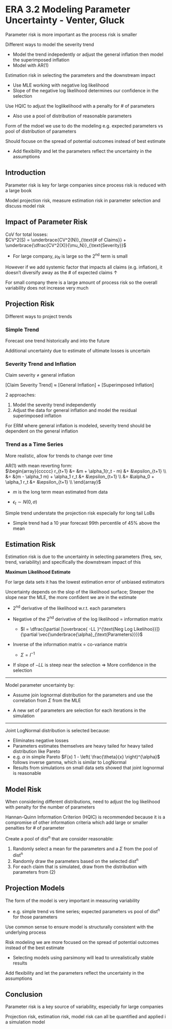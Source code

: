 # ERA 3.2 Modeling Parameter Uncertainty - Venter, Gluck

Parameter risk is more important as the process risk is smaller

Different ways to model the severity trend

* Model the trend indepedently or adjust the general inflation then model the superimposed inflation
* Model with AR(1)

Estimation risk in selecting the parameters and the downstream impact

* Use MLE working with negative log likelihood
* Slope of the negative log likelihood determines our confidence in the selection

Use HQIC to adjust the loglikelihood with a penalty for # of parameters

* Also use a pool of distribution of reasonable parameters

Form of the mdoel we use to do the modeling e.g. expected parameters vs pool of distribution of parameters

Should focuse on the spread of potential outcomes instead of best estimate

* Add flexibility and let the parameters reflect the uncertainty in the assumptions

## Introduction {#era-3.2-intro}

Parameter risk is key for large companies since process risk is reduced with a large book

Model projection risk, measure estimation risk in parameter selection and discuss model risk

## Impact of Parameter Risk

CoV for total losses:  
$CV^2(S) = \underbrace{CV^2(N)}_{\text{# of Claims}} + \underbrace{\dfrac{CV^2(X)}{\mu_N}}_{\text{Severity}}$

* For large company, $\mu_N$ is large so the 2^nd^ term is small

However if we add systemic factor that impacts all claims (e.g. inflation), it doesn't diversify away as the # of expected claims $\uparrow$

For small company there is a large amount of process risk so the overall variability does not increase very much

## Projection Risk {.tabset}

Different ways to project trends

### Simple Trend

Forecast one trend historically and into the future

Additional uncertainty due to estimate of ultimate losses is uncertain

### Severity Trend and Inflation

Claim severity $\neq$ general inflation

[Claim Severity Trend] $\approx$ [General Inflation] + [Superimposed Inflation]

2 approaches:

1) Model the severity trend independently
2) Adjust the data for general inflation and model the residual superimposed inflation

For ERM where general inflation is modeled, severity trend should be dependent on the general inflation

### Trend as a Time Series

More realistic, allow for trends to change over time

AR(1) with mean reverting form:  
$\begin{array}{ccccc}
  r_{t+1} &= &m + \alpha_1(r_t - m) &+ &\epsilon_{t+1} \\
  &= &(m - \alpha_1  m) + \alpha_1 r_t &+ &\epsilon_{t+1} \\
  &= &\alpha_0 + \alpha_1 r_t &+ &\epsilon_{t+1} \\
\end{array}$

* $m$ is the long term mean estimated from data

* $\epsilon_t \sim N(0,\sigma)$

Simple trend understate the projection risk especially for long tail LoBs

* Simple trend had a 10 year forecast 99th percentile of 45% above the mean

## Estimation Risk

Estimation risk is due to the uncertainty in selecting parameters (freq, sev, trend, variability) and specifically the downstream impact of this

**Maximum Likelihood Estimate**

For large data sets it has the lowest estimation error of unbiased estimators

Uncertainty depends on the slop of the likelihood surface; Steeper the slope near the MLE, the more confident we are in the estimate

* 2^nd^ derivative of the likelihood w.r.t. each parameters

* Negative of the 2^nd^ derivative of the log likelihood = information matrix

    * $I = \dfrac{\partial [\overbrace{ -LL }^{\text{Neg Log Likelihoo}}]}{\partial \vec{\underbrace{\alpha}_{\text{Parameters}}}}$

* Inverse of the information matrix = co-variance matrix

    * $\Sigma = I^{ -1 }$
    
* If slope of $-LL$ is steep near the selection $\Rightarrow$ More confidence in the selection

***

Model parameter uncertainty by:

* Assume join lognormal distribution for the parameters and use the correlation from $\Sigma$ from the MLE

* A new set of parameters are selection for each iterations in the simulation

***

Joint LogNormal distribution is selected because:

* Eliminates negative losses
* Parameters estimates themselves are heavy tailed for heavy tailed distribution like Pareto
* e.g. $\alpha$ in simple Pareto $F(x) 1 - \left( \frac{\theta}{x} \right)^{\alpha}$ follows inverse gamma, which is similar to LogNormal
* Results from simulations on small data sets showed that joint lognormal is reasonable

## Model Risk

When considering different distributions, need to adjust the log likelihood with penalty for the number of parameters

Hannan-Quinn Information Criterion (HQIC) is recommended because it is a compromise of other information criteria which add large or smaller penalties for # of parameter

Create a pool of dist^n^ that are consider reasonable:

1) Randomly select a mean for the parameters and a $\Sigma$ from the pool of dist^n^
2) Randomly draw the parameters based on the selected dist^n^
3) For each claim that is simulated, draw from the distribution with parameters from (2)

## Projection Models

The form of the model is very important in measuring variability

* e.g. simple trend vs time series; expected parameters vs pool of dist^n^ for those parameters

Use common sense to ensure model is structurally consistent with the underlying process

Risk modeling we are more focused on the spread of potential outcomes instead of the best estimate

* Selecting models using parsimony will lead to unrealistically stable results

Add flexibility and let the parameters reflect the uncertainty in the assumptions

## Conclusion

Parameter risk is a key source of variability, especially for large companies

Projection risk, estimation risk, model risk can all be quantified and applied i a simulation model



